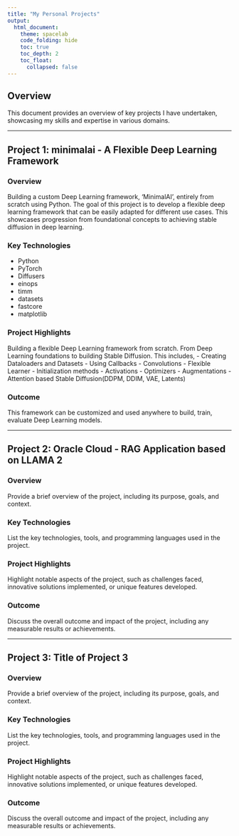```yaml
---
title: "My Personal Projects"
output:
  html_document:
    theme: spacelab
    code_folding: hide
    toc: true
    toc_depth: 2
    toc_float:
      collapsed: false
---
```


## Overview

This document provides an overview of key projects I have undertaken, showcasing my skills and expertise in various domains.

---

## Project 1: minimalai - A Flexible Deep Learning Framework

### Overview

Building a custom Deep Learning framework, 'MinimalAI', entirely from scratch using Python. The goal of this project is to develop a flexible deep learning framework that can be easily adapted for different use cases. This showcases progression from foundational concepts to achieving stable diffusion in deep learning.

### Key Technologies

- Python
- PyTorch
- Diffusers 
- einops 
- timm 
- datasets 
- fastcore
- matplotlib

### Project Highlights

Building a flexible Deep Learning framework from scratch. From Deep Learning foundations to building Stable Diffusion. This includes,
- Creating Dataloaders and Datasets
- Using Callbacks
- Convolutions
- Flexible Learner
- Initialization methods
- Activations
- Optimizers
- Augmentations
- Attention based Stable Diffusion(DDPM, DDIM, VAE, Latents)


### Outcome

This framework can be customized and used anywhere to build, train, evaluate Deep Learning models. 

---

## Project 2: Oracle Cloud - RAG Application based on LLAMA 2

### Overview

Provide a brief overview of the project, including its purpose, goals, and context.

### Key Technologies

List the key technologies, tools, and programming languages used in the project.

### Project Highlights

Highlight notable aspects of the project, such as challenges faced, innovative solutions implemented, or unique features developed.

### Outcome

Discuss the overall outcome and impact of the project, including any measurable results or achievements.

---

## Project 3: Title of Project 3

### Overview

Provide a brief overview of the project, including its purpose, goals, and context.

### Key Technologies

List the key technologies, tools, and programming languages used in the project.

### Project Highlights

Highlight notable aspects of the project, such as challenges faced, innovative solutions implemented, or unique features developed.

### Outcome

Discuss the overall outcome and impact of the project, including any measurable results or achievements.
